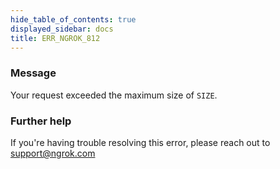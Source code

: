 ```yaml
---
hide_table_of_contents: true
displayed_sidebar: docs
title: ERR_NGROK_812
---
```




### Message

Your request exceeded the maximum size of `SIZE`.

<ErrorDetails error="err_ngrok_812" />

### Further help

If you're having trouble resolving this error, please reach out to [support@ngrok.com](mailto:support@ngrok.com?subject=Help%20with%20ERR_NGROK_812)
